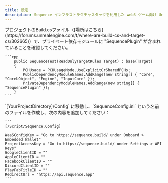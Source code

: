 ```yaml
---
title: 設定
description: Sequence インフラストラクチャスタックを利用した web3 ゲーム向け Unity SDK セットアップのドキュメントです。
---
```


<Steps>
  <Step title="プライベート依存モジュール">
    プロジェクトのBuild.csファイル（[場所はこちら](https://forums.unrealengine.com/t/where-are-build-cs-and-target-cs/302665)）で、プライベート依存モジュールに "SequencePlugin" が含まれていることを確認してください。

    ```cpp
        public SequenceTest(ReadOnlyTargetRules Target) : base(Target)
        {
            PCHUsage = PCHUsageMode.UseExplicitOrSharedPCHs;
    		PublicDependencyModuleNames.AddRange(new string[] { "Core", "CoreUObject", "Engine", "InputCore" });
    		PrivateDependencyModuleNames.AddRange(new string[] { "SequencePlugin" });
    	}
    ```
  </Step>

  <Step title="設定ファイルの作成">
    `[YourProjectDirectory]/Config` に移動し、`SequenceConfig.ini` という名前のファイルを作成し、次の内容を追加してください：

    ```
    [/Script/Sequence.Config]

    WaaSConfigKey = "Go to https://sequence.build/ under Onboard > Embedded Wallet"
    ProjectAccessKey = "Go to https://sequence.build/ under Settings > API Keys"
    GoogleClientID = "" 
    AppleClientID = "" 
    FacebookClientID = "" 
    DiscordClientID = ""
    PlayFabTitleID = ""
    RedirectUrl = "https://api.sequence.app"
    ```
  </Step>
</Steps>
